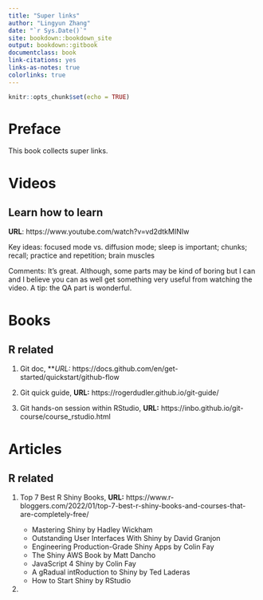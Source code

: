 ```yaml
--- 
title: "Super links"
author: "Lingyun Zhang"
date: "`r Sys.Date()`"
site: bookdown::bookdown_site
output: bookdown::gitbook
documentclass: book
link-citations: yes
links-as-notes: true
colorlinks: true
---
```


```r
knitr::opts_chunk$set(echo = TRUE)
```

# Preface {-}

This book collects super links.

# Videos

## Learn how to learn {-}

**URL**: https://www.youtube.com/watch?v=vd2dtkMINIw

Key ideas: focused mode vs. diffusion mode; sleep is important; chunks; recall; practice and repetition; brain muscles

Comments: It's great. Although, some parts may be kind of boring but I can and I believe you can as well get something very useful from watching the video. A tip: the QA part is wonderful.


# Books

## R related

1. Git doc, ***URL:* https://docs.github.com/en/get-started/quickstart/github-flow

1. Git quick guide, **URL:** https://rogerdudler.github.io/git-guide/

1. Git hands-on session within RStudio, **URL:** https://inbo.github.io/git-course/course_rstudio.html

# Articles

## R related 

1. Top 7 Best R Shiny Books, **URL:** https://www.r-bloggers.com/2022/01/top-7-best-r-shiny-books-and-courses-that-are-completely-free/

    - Mastering Shiny by Hadley Wickham
    - Outstanding User Interfaces With Shiny by David Granjon
    - Engineering Production-Grade Shiny Apps by Colin Fay
    - The Shiny AWS Book by Matt Dancho
    - JavaScript 4 Shiny by Colin Fay
    - A gRadual intRoduction to Shiny by Ted Laderas
    - How to Start Shiny by RStudio
    
1. 

